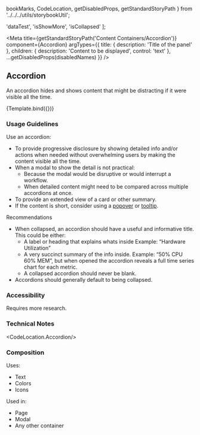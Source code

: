   bookMarks,
  CodeLocation,
  getDisabledProps,
  getStandardStoryPath
} from '../../../utils/storybookUtil';

  'dataTest',
  'isShowMore',
  'isCollapsed'
];

<Meta
  title={getStandardStoryPath('Content Containers/Accordion')}
  component={Accordion}
  argTypes={{
    title: {
      description: 'Title of the panel'
    },
    children: {
      description: 'Content to be displayed',
      control: 'text'
    },
    ...getDisabledProps(disabledNames)
  }}
/>

## Accordion
An accordion hides and shows content that might be distracting if it were visible all the time.


<Canvas>
  <Story
    name="Accordion"
    args={{
      title: 'Title',
      children: 'Content',
    }}
  >
    {Template.bind({})}
  </Story>
</Canvas>

### Usage Guidelines
Use an accordion:
* To provide progressive disclosure by showing detailed info and/or actions when needed without overwhelming users by
making the content visible all the time.
* When a modal to show the detail is not practical:
  * Because the modal would be disruptive or would interrupt a workflow.
  * When detailed content might need to be compared across multiple accordions at once.
* To provide an extended view of a card or other summary.
* If the content is short, consider using a <a href={bookMarks.POPOVER}>popover</a> or <a href={bookMarks.TOOLTIP}>tooltip</a>.

Recommendations
* When collapsed, an accordion should have a useful and informative title. This could be either:
  * A label or heading that explains whats inside Example: “Hardware Utilization”
  * A very succinct summary of the info inside. Example: “50% CPU 60% MEM”, but when opened the accordion reveals a full
time series chart for each metric.
  * A collapsed accordion should never be blank.
* Accordions should generally default to being collapsed.

### Accessibility
Requires more research.

### Technical Notes
<CodeLocation.Accordion/>

### Composition
Uses:
* Text
* Colors
* Icons

Used in:
* Page
* Modal
* Any other container
